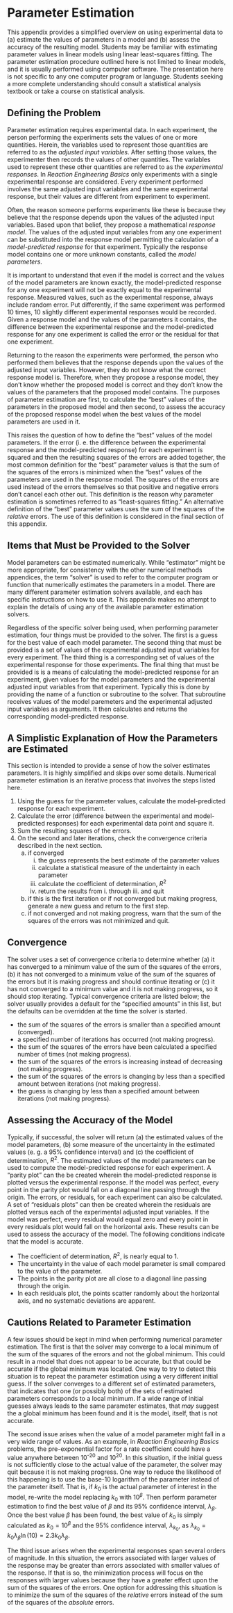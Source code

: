 # Parameter Estimation {#sec-parameter-est}

This appendix provides a simplified overview on using experimental data to (a) estimate the values of parameters in a model and (b) assess the accuracy of the resulting model. Students may be familiar with estimating parameter values in linear models using linear least-squares fitting. The parameter estimation procedure outlined here is not limited to linear models, and it is usually performed using computer software. The presentation here is not specific to any one computer program or language. Students seeking a more complete understanding should consult a statistical analysis textbook or take a course on statistical analysis.

## Defining the Problem

Parameter estimation requires experimental data. In each experiment, the person performing the experiments sets the values of one or more quantities. Herein, the variables used to represent those quantities are referred to as the *adjusted input variables*. After setting those values, the experimenter then records the values of other quantities. The variables used to represent these other quantities are referred to as the *experimental responses*. In *Reaction Engineering Basics* only experiments with a single experimental response are considered. Every experiment performed involves the same adjusted input variables and the same experimental response, but their values are different from experiment to experiment. 

Often, the reason someone performs experiments like these is because they believe that the response depends upon the values of the adjusted input variables. Based upon that belief, they propose a mathematical *response model*. The values of the adjusted input variables from any one experiment can be substituted into the response model permitting the calculation of a *model-predicted response* for that experiment. Typically the response model contains one or more unknown constants, called the *model parameters*. 

It is important to understand that even if the model is correct and the values of the model parameters are known exactly, the model-predicted response for any one experiment will not be exactly equal to the experimental response. Measured values, such as the experimental response, always include random error. Put differently, if the same experiment was performed 10 times, 10 slightly different experimental responses would be recorded. Given a response model and the values of the parameters it contains, the difference between the experimental response and the model-predicted response for any one experiment is called the error or the residual for that one experiment.

Returning to the reason the experiments were performed, the person who performed them believes that the response depends upon the values of the adjusted input variables. However, they do not know what the correct response model is. Therefore, when they propose a response model, they don't know whether the proposed model is correct and they don't know the values of the parameters that the proposed model contains. The purposes of parameter estimation are first, to calculate the "best" values of the parameters in the proposed model and then second, to assess the accuracy of the proposed response model when the best values of the model parameters are used in it.

This raises the question of how to define the "best" values of the model parameters. If the error (i. e. the difference between the experimental response and the model-predicted response) for each experiment is squared and then the resulting squares of the errors are added together, the most common definition for the "best" parameter values is that the sum of the squares of the errors is minimized when the "best" values of the parameters are used in the response model. The squares of the errors are used instead of the errors themselves so that positive and negative errors don't cancel each other out. This definition is the reason why parameter estimation is sometimes referred to as "least-squares fitting." An alternative definition of the "best" parameter values uses the sum of the squares of the *relative* errors. The use of this definition is considered in the final section of this appendix.

## Items that Must be Provided to the Solver

Model parameters can be estimated numerically. While "estimator" might be more appropriate, for consistency with the other numerical methods appendices, the term "solver" is used to refer to the computer program or function that numerically estimates the parameters in a model. There are many different parameter estimation solvers available, and each has specific instructions on how to use it. This appendix makes no attempt to explain the details of using any of the available parameter estimation solvers.

Regardless of the specific solver being used, when performing parameter estimation, four things must be provided to the solver. The first is a guess for the best value of each model parameter. The second thing that must be provided is a set of values of the experimental adjusted input variables for every experiment. The third thing is a corresponding set of values of the experimental response for those experiments. The final thing that must be provided is is a means of calculating the model-predicted response for an experiment, given values for the model parameters and the experimental adjusted input variables from that experiment. Typically this is done by providing the name of a function or subroutine to the solver. That subroutine receives values of the model paremeters and the experimental adjusted input variables as arguments. It then calculates and returns the corresponding model-predicted response.

## A Simplistic Explanation of How the Parameters are Estimated

This section is intended to provide a sense of how the solver estimates parameters. It is highly simplified and skips over some details. Numerical parameter estimation is an iterative process that involves the steps listed here.

1. Using the guess for the parameter values, calculate the model-predicted response for each experiment.
2. Calculate the error (difference between the experimental and model-predicted responses) for each experimental data point and square it.
3. Sum the resulting squares of the errors.
4. On the second and later iterations, check the convergence criteria described in the next section.
    a. if converged
        i. the guess represents the best estimate of the parameter values
        ii. calculate a statistical measure of the undertainty in each parameter
        iii. calculate the coefficient of determination, $R^2$
        iv. return the results from i. through iii. and quit
    b. if this is the first iteration or if not converged but making progress, generate a new guess and return to the first step.
    c. if not converged and not making progress, warn that the sum of the squares of the errors was not minimized and quit.

## Convergence

The solver uses a set of convergence criteria to determine whether (a) it has converged to a minimum value of the sum of the squares of the errors, (b) it has not converged to a minimum value of the sum of the squares of the errors but it is making progress and should continue iterating or (c) it has not converged to a minimum value and it is not making progress, so it should stop iterating. Typical convergence criteria are listed below; the solver usually provides a default for the "specified amounts" in this list, but the defaults can be overridden at the time the solver is started. 

* the sum of the squares of the errors is smaller than a specified amount (converged).
* a specified number of iterations has occurred (not making progress).
* the sum of the squares of the errors have been calculated a specified number of times (not making progress).
* the sum of the squares of the errors is increasing instead of decreasing (not making progress).
* the sum of the squares of the errors is changing by less than a specified amount between iterations (not making progress).
* the guess is changing by less than a specified amount between iterations (not making progress).

## Assessing the Accuracy of the Model

Typically, if successful, the solver will return (a) the estimated values of the model parameters, (b) some measure of the uncertainty in the estimated values (e. g. a 95% confidence interval) and (c) the coefficient of determination, $R^2$. The estimated values of the model parameters can be used to compute the model-predicted response for each experiment. A "parity plot" can the be created wherein the model-predicted response is plotted versus the experimental response. If the model was perfect, every point in the parity plot would fall on a diagonal line passing through the origin. The errors, or residuals, for each experiment can also be calculated. A set of "residuals plots" can then be created wherein the residuals are plotted versus each of the experimental adjusted input variables. If the model was perfect, every residual would equal zero and every point in every residuals plot would fall on the horizontal axis. These results can be used to assess the accuracy of the model. The following conditions indicate that the model is accurate.

* The coefficient of determination, $R^2$, is nearly equal to 1.
* The uncertainty in the value of each model parameter is small compared to the value of the parameter.
* The points in the parity plot are all close to a diagonal line passing through the origin.
* In each residuals plot, the points scatter randomly about the horizontal axis, and no systematic deviations are apparent.

## Cautions Related to Parameter Estimation

A few issues should be kept in mind when performing numerical parameter estimation. The first is that the solver may converge to a local minimum of the sum of the squares of the errors and not the global minimum. This could result in a model that does not appear to be accurate, but that could be accurate if the global minimum was located. One way to try to detect this situation is to repeat the parameter estimation using a very different initial guess. If the solver converges to a different set of estimated parameters, that indicates that one (or possibly both) of the sets of estimated parameters corresponds to a local minimum. If a wide range of initial guesses always leads to the same parameter estimates, that *may* suggest the a global minimum has been found and it is the model, itself, that is not accurate.

The second issue arises when the value of a model parameter might fall in a very wide range of values. As an example, in *Reaction Engineering Basics* problems, the pre-exponential factor for a rate coefficient could have a value anywhere between 10^-20^ and 10^20^. In this situation, if the initial guess is not sufficiently close to the actual value of the parameter, the solver may quit because it is not making progress. One way to reduce the likelihood of this happening is to use the base-10 logarithm of the parameter instead of the parameter itself. That is, if $k_0$ is the actual parameter of interest in the model, re-write the model replacing $k_0$ with $10^\beta$. Then perform parameter estimation to find the best value of $\beta$ and its 95% confidence interval, $\lambda _{\beta}$. Once the best value $\beta$ has been found, the best value of $k_0$ is simply calculated as $k_0 = 10^\beta$ and the 95% confidence interval, $\lambda _{k_0}$, as $\lambda _{k_0} = k_0\lambda _{\beta} \ln\left(10\right) = 2.3k_0\lambda _{\beta}$. 

The third issue arises when the experimental responses span several orders of magnitude. In this situation, the errors associated with larger values of the response may be greater than errors associated with smaller values of the response. If that is so, the minimization process will focus on the responses with larger values because they have a greater effect upon the sum of the squares of the errors. One option for addressing this situation is to minimize the sum of the squares of the *relative* errors instead of the sum of the squares of the *absolute* errors.
